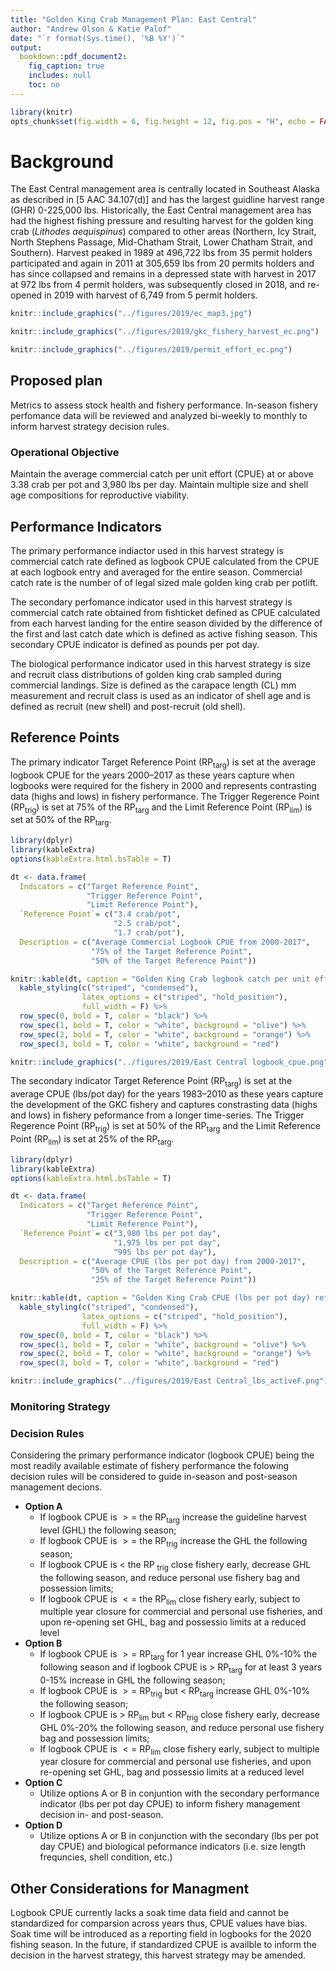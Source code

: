 ```yaml
---
title: "Golden King Crab Management Plan: East Central"
author: "Andrew Olson & Katie Palof"
date: "`r format(Sys.time(), '%B %Y')`"
output:
  bookdown::pdf_document2:
    fig_caption: true
    includes: null
    toc: no
---
```



```r
library(knitr)
opts_chunk$set(fig.width = 6, fig.height = 12, fig.pos = "H", echo = FALSE, warning = FALSE, message = FALSE,  dpi=300)
```



# Background {-}

The East Central management area is centrally located in Southeast Alaska as described in [5 AAC 34.107(d)] and has the largest guidline harvest range (GHR) 0-225,000 lbs. Historically, the East Central management area has had the highest fishing pressure and resulting harvest for the golden king crab (*Lithodes aequispinus*) compared to other areas (Northern, Icy Strait, North Stephens Passage, Mid-Chatham Strait, Lower Chatham Strait, and Southern). Harvest peaked in 1989 at 496,722 lbs from 35 permit holders participated and again in 2011 at 305,659 lbs from 20 permits holders and has since collapsed and remains in a depressed state with harvest in 2017 at 972 lbs from 4 permit holders, was subsequently closed in 2018, and re-opened in 2019 with harvest of 6,749 from 5 permit holders.

```r
knitr::include_graphics("../figures/2019/ec_map3.jpg")
```


```r
knitr::include_graphics("../figures/2019/gkc_fishery_harvest_ec.png")
```
```r
knitr::include_graphics("../figures/2019/permit_effort_ec.png")
```

## Proposed plan {-}
Metrics to assess stock health and fishery performance. In-season fishery perfomance data will be reviewed and analyzed bi-weekly to monthly to inform harvest strategy decision rules. 

### Operational Objective {-}
Maintain the average commercial catch per unit effort (CPUE) at or above 3.38 crab per pot and 3,980 lbs per day. Maintain multiple size and shell age compositions for reproductive viability. 

## Performance Indicators {-}
The primary performance indiactor used in this harvest strategy is commercial catch rate defined as logbook CPUE calculated from the CPUE at each logbook entry and averaged for the entire season. Commercial catch rate is the number of of legal sized male golden king crab per potlift. 

The secondary perfomance indicator used in this harvest strategy is commercial catch rate obtained from fishticket defined as CPUE calculated from each harvest landing for the entire season divided by the difference of the first and last catch date which is defined as active fishing season. This secondary CPUE indicator is defined as pounds per pot day. 

The biological performance indicator used in this harvest strategy is size and recruit class distributions of golden king crab sampled during commercial landings. Size is defined as the carapace length (CL) mm measurement and recruit class is used as an indicator of shell age and is defined as recruit (new shell) and post-recruit (old shell).

## Reference Points {-}
The primary indicator Target Reference Point (RP~targ~) is set at the average logbook CPUE for the years 2000--2017 as these years capture when logbooks were required for the fishery in 2000 and represents contrasting data (highs and lows) in fishery performance. The Trigger Regerence Point (RP~trig~) is set at 75% of the RP~targ~ and the Limit Reference Point (RP~lim~) is set at 50% of the RP~targ~.


```r
library(dplyr)
library(kableExtra)
options(kableExtra.html.bsTable = T)

dt <- data.frame(
  Indicators = c("Target Reference Point",
                 "Trigger Reference Point",
                 "Limit Reference Point"),
  `Reference Point`= c("3.4 crab/pot",
                       "2.5 crab/pot",
                       "1.7 crab/pot"),
  Description = c("Average Commercial Logbook CPUE from 2000-2017",
                  "75% of the Target Reference Point",
                  "50% of the Target Reference Point"))

knitr::kable(dt, caption = "Golden King Crab logbook catch per unit effort (CPUE) reference points") %>% 
  kable_styling(c("striped", "condensed"), 
                latex_options = c("striped", "hold_position"), 
                full_width = F) %>% 
  row_spec(0, bold = T, color = "black") %>%
  row_spec(1, bold = T, color = "white", background = "olive") %>% 
  row_spec(2, bold = T, color = "white", background = "orange") %>% 
  row_spec(3, bold = T, color = "white", background = "red") 
```

```r
knitr::include_graphics("../figures/2019/East Central logbook_cpue.png")
```

The secondary indicator Target Reference Point (RP~targ~) is set at the average CPUE (lbs/pot day) for the years 1983--2010 as these years capture the development of the GKC fishery and captures constrasting data (highs and lows) in fishery peformance from a longer time-series. The Trigger Regerence Point (RP~trig~) is set at 50% of the RP~targ~ and the Limit Reference Point (RP~lim~) is set at 25% of the RP~targ~.

```r
library(dplyr)
library(kableExtra)
options(kableExtra.html.bsTable = T)

dt <- data.frame(
  Indicators = c("Target Reference Point",
                 "Trigger Reference Point",
                 "Limit Reference Point"),
  `Reference Point`= c("3,980 lbs per pot day",
                       "1,975 lbs per pot day",
                       "995 lbs per pot day"),
  Description = c("Average CPUE (lbs per pot day) from 2000-2017",
                  "50% of the Target Reference Point",
                  "25% of the Target Reference Point"))

knitr::kable(dt, caption = "Golden King Crab CPUE (lbs per pot day) reference points") %>% 
  kable_styling(c("striped", "condensed"), 
                latex_options = c("striped", "hold_position"), 
                full_width = F) %>% 
  row_spec(0, bold = T, color = "black") %>%
  row_spec(1, bold = T, color = "white", background = "olive") %>% 
  row_spec(2, bold = T, color = "white", background = "orange") %>% 
  row_spec(3, bold = T, color = "white", background = "red") 
```
```r
knitr::include_graphics("../figures/2019/East Central_lbs_activeF.png")
```


### Monitoring Strategy {-}

### Decision Rules {-}
Considering the primary performance indicator (logbook CPUE) being the most readily available estimate of fishery performance the folowing decision rules will be considered to guide in-season and post-season management decions.

* **Option A**
    + If logbook CPUE is $>=$ the RP~targ~ increase the guideline harvest level (GHL) the following season;
    + If logbook CPUE is $>=$ the RP~trig~ increase the GHL the following season;
    + If logbook CPUE is $<$ the RP ~trig~ close fishery early, decrease GHL the following season, and reduce personal use fishery bag and possession limits;
    + If logbook CPUE is $<=$ the RP~lim~ close fishery early, subject to multiple year closure for commercial and personal use fisheries, and upon re-opening set GHL, bag and possessio limits at a reduced level

* **Option B**
    + If logbook CPUE is $>=$ RP~targ~ for 1 year increase GHL 0%-10% the following season and if logbook CPUE is $>$ RP~targ~ for at least 3 years 0-15% increase in GHL the following season;
    + If logbook CPUE is $>=$ RP~trig~ but $<$ RP~targ~ increase GHL 0%-10% the following season;
    + If logbook CPUE is $>$ RP~lim~ but $<$ RP~trig~ close fishery early, decrease GHL 0%-20% the following season, and reduce personal use fishery bag and possession limits;
    + If logbook CPUE is $<=$ RP~lim~ close fishery early, subject to multiple year closure for commercial and personal use fisheries, and upon re-opening set GHL, bag and possessio limits at a reduced level

* **Option C**
    + Utilize options A or B in conjuntion with the secondary performance indicator (lbs per pot day CPUE) to inform fishery management decision in- and post-season.
  
* **Option D**
    + Utilize options A or B in conjunction with the secondary (lbs per pot day CPUE) and biological peformance indicators (i.e. size length frequncies, shell condition, etc.)


## Other Considerations for Managment {-}
Logbook CPUE currently lacks a soak time data field and cannot be standardized for comparsion across years thus, CPUE values have bias. Soak time will be introduced as a reporting field in logbooks for the 2020 fishing season. In the future, if standardized CPUE is availble to inform the decision in the harvest strategy, this harvest strategy may be amended. 

